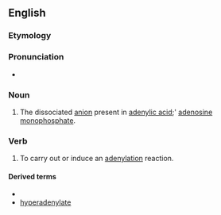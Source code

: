 ==English==

===Etymology===
{{suffix|en|adenyl|ate}}

===Pronunciation===
* {{IPA|/əˈdɛnəleɪt/|lang=en}}

===Noun===
{{en-noun}}

# {{lb|en|organic chemistry}} The dissociated [[anion]] present in [[adenylic acid]];' [[adenosine monophosphate]].

===Verb===
{{en-verb|adenylat}}

# {{lb|en|genetics}} To carry out or induce an [[adenylation]] reaction.

====Derived terms====
* {{l|en|deadenylate}}
* [[hyperadenylate]]